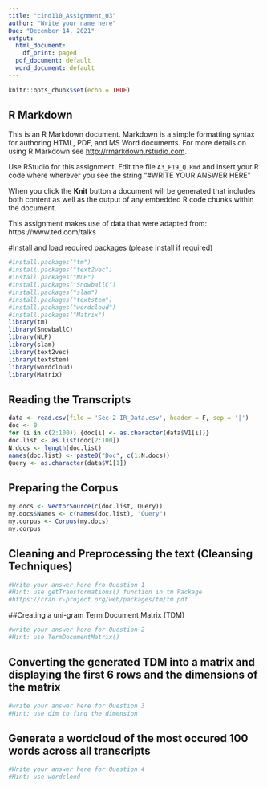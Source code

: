 ---
title: "cind110_Assignment_03"
author: "Write your name here"
Due: "December 14, 2021"
output:
  html_document:
    df_print: paged
  pdf_document: default
  word_document: default
---

```{r setup, include=FALSE}
knitr::opts_chunk$set(echo = TRUE)
```

## R Markdown

This is an R Markdown document. Markdown is a simple formatting syntax for authoring HTML, PDF, and MS Word documents. For more details on using R Markdown see <http://rmarkdown.rstudio.com>.

Use RStudio for this assignment. 
Edit the file `A3_F19_Q.Rmd` and insert your R code where wherever you see the string "#WRITE YOUR ANSWER HERE"

When you click the **Knit** button a document will be generated that includes both content as well as the output of any embedded R code chunks within the document.

This assignment makes use of data that were adapted from:
https://www.ted.com/talks


#Install and load required packages (please install if required)
```{r}
#install.packages("tm")       
#install.packages("text2vec") 
#install.packages("NLP")
#install.packages("SnowballC")
#install.packages("slam")
#install.packages("textstem")
#install.packages("wordcloud")
#install.packages("Matrix")
library(tm)
library(SnowballC)
library(NLP)
library(slam)
library(text2vec)
library(textstem)
library(wordcloud)
library(Matrix)
```


## Reading the Transcripts
```{r}
data <- read.csv(file = 'Sec-2-IR_Data.csv', header = F, sep = '|')
doc <- 0
for (i in c(2:100)) {doc[i] <- as.character(data$V1[i])}
doc.list <- as.list(doc[2:100])
N.docs <- length(doc.list)
names(doc.list) <- paste0("Doc", c(1:N.docs))
Query <- as.character(data$V1[1])
```

## Preparing the Corpus
```{r}
my.docs <- VectorSource(c(doc.list, Query))
my.docs$Names <- c(names(doc.list), "Query")
my.corpus <- Corpus(my.docs)
my.corpus
```


## Cleaning and Preprocessing the text (Cleansing Techniques)
```{r}
#Write your answer here fro Question 1
#Hint: use getTransformations() function in tm Package
#https://cran.r-project.org/web/packages/tm/tm.pdf
```

##Creating a uni-gram Term Document Matrix (TDM)
```{r}
#write your answer here for Question 2
#Hint: use TermDocumentMatrix()
```

## Converting the generated TDM into a matrix and displaying the first 6 rows and the dimensions of the matrix
```{r}
#write your answer here for Question 3
#Hint: use dim to find the dimension
```

## Generate a wordcloud of the most occured 100 words across all transcripts
```{r}
#Write your answer here for Question 4
#Hint: use wordcloud

```



